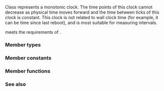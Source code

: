{{cpp/title|n=chrono::|steady_clock}}
{{cpp/chrono/steady_clock/navbar}}
{{dcl begin}}
{{dcl header|chrono}}
{{dcl|since=c++11|1=
class steady_clock;
}}
{{dcl end}}

Class {{tt|std::chrono::steady_clock}} represents a monotonic clock. The time points of this clock cannot decrease as physical time moves forward and the time between ticks of this clock is constant. This clock is not related to wall clock time (for example, it can be time since last reboot), and is most suitable for measuring intervals.

{{tt|std::chrono::steady_clock}} meets the requirements of {{named req|TrivialClock}}. 

===Member types===
{{dsc begin}}
{{dsc hitem|Member type|Definition}}
{{dsc|{{tt|rep}}|arithmetic type representing the number of ticks in the clock's duration}}
{{dsc|{{tt|period}}|a {{lc|std::ratio}} type representing the tick period of the clock, in seconds}}
{{dsc|{{tt|duration}}|{{c|std::chrono::duration&lt;rep, period&gt;}}}}
{{dsc|{{tt|time_point}}|{{c|std::chrono::time_point&lt;std::chrono::steady_clock&gt;}}}}
{{dsc end}}

===Member constants===
{{dsc begin}}
{{dsc mem sconst|nolink=true|{{dsc small|constexpr bool}} is_steady|steady clock flag, always {{c|true}}}}
{{dsc end}}

===Member functions===
{{dsc begin}}
{{dsc mem sfun|cpp/chrono/steady_clock/now|returns a time_point representing the current value of the clock}}
{{dsc end}}

===See also===
{{dsc begin}}
{{dsc class|cpp/chrono/system_clock|wall clock time from the system-wide realtime clock|notes={{mark c++11}}}}
{{dsc class|cpp/chrono/high_resolution_clock|the clock with the shortest tick period available|notes={{mark c++11}}}}
{{dsc end}}

{{langlinks|de|es|fr|it|ja|pt|ru|zh}}